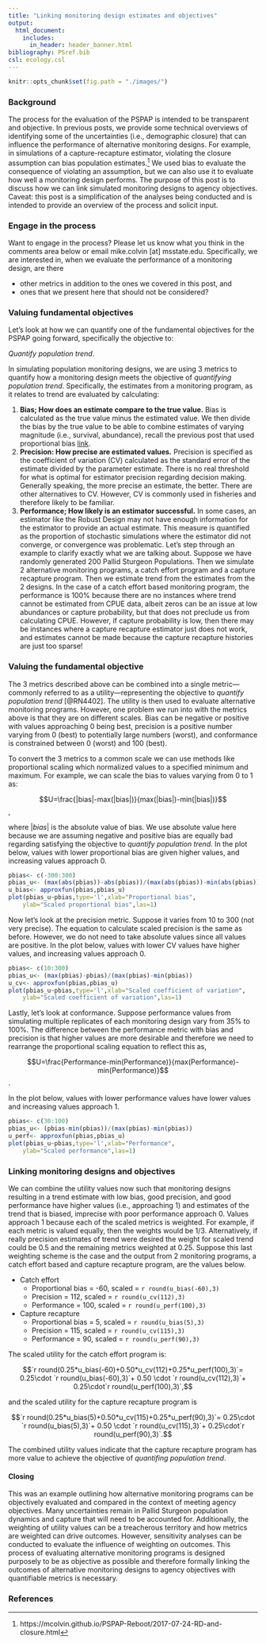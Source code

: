 ```yaml
---
title: "Linking monitoring design estimates and objectives"
output: 
  html_document:
    includes:
      in_header: header_banner.html 
bibliography: PSref.bib
csl: ecology.csl  
---
```

<!---
rmarkdown::render_site("2017-08-16-valuing-objectives.Rmd")# build website
--->

```r
knitr::opts_chunk$set(fig.path = "./images/")
```

### Background

The process for the evaluation of the PSPAP is intended to be 
transparent and objective. In previous posts, we provide some technical 
overviews of identifying some of the uncertainties (i.e., demographic 
closure) that can influence the performance of alternative monitoring 
designs. For example, in simulations of a capture-recapture estimator, 
violating the closure assumption can bias population estimates.^[https://mcolvin.github.io/PSPAP-Reboot/2017-07-24-RD-and-closure.html] We 
used bias to evaluate the consequence of violating an assumption, but we 
can also use it to evaluate how well a monitoring design performs. The 
purpose of this post is to discuss how we can link simulated monitoring 
designs to agency objectives. Caveat: this post is a simplification of 
the analyses being conducted and is intended to provide an overview of 
the process and solicit input. 



### Engage in the process
 Want to engage in the process? Please let us know what you think in the 
comments area below or email mike.colvin [at] msstate.edu. 
Specifically, we are interested in, when we evaluate the performance of a 
monitoring design, are there 


* other metrics in addition to the ones we covered in this post, and  
* ones that we present here that should not be considered?


### Valuing fundamental objectives

Let's look at how we can quantify one of the fundamental objectives
for the PSPAP going forward, specifically the objective to:

_Quantify population trend_.

In simulating population monitoring designs, we are using 3
metrics to quantify how a monitoring design meets the objective of _quantifying
population trend_. Specifically, the 
estimates from a monitoring program, as it relates to trend are evaluated 
by calculating:  

1. **Bias; How does an estimate compare to the true value.** Bias is 
calculated as the true value minus the estimated value. We then divide 
the bias by the true value to be able to combine estimates of varying 
magnitude (i.e., survival, abundance), recall the previous post that 
used proportional bias [link](2017-07-24-RD-and-closure.html). 
2. **Precision: How precise are estimated values.** Precision is 
specified as the coefficient of variation (CV) calculated as the 
standard error of the estimate divided by the parameter estimate. There 
is no real threshold for what is optimal for estimator precision 
regarding decision making. Generally speaking, the more precise an 
estimate, the better. There are other alternatives to CV. However, CV is 
commonly used in fisheries and therefore likely to be familiar. 
3. **Performance; How likely is an estimator successful.** In some 
cases, an estimator like the Robust Design may not have enough 
information for the estimator to provide an actual estimate. This 
measure is quantified as the proportion of stochastic simulations where 
the estimator did not converge, or convergence was problematic. Let's 
step through an example to clarify exactly what we are talking about. 
Suppose we have randomly generated 200 Pallid Sturgeon Populations. Then 
we simulate 2 alternative monitoring programs, a catch effort program 
and a capture recapture program. Then we estimate trend from the 
estimates from the 2 designs. In the case of a catch effort based 
monitoring program, the performance is 100% because there are no 
instances where trend cannot be estimated from CPUE data, albeit zeros 
can be an issue at low abundances or capture probability, but that does 
not preclude us from calculating CPUE. However, if capture probability 
is low, then there may be instances where a capture recapture estimator 
just does not work, and estimates cannot be made because the capture 
recapture histories are just too sparse! 


### Valuing the fundamental objective

The 3 metrics described above can be combined into a single 
metric---commonly referred to as a utility---representing the objective 
to _quantify population trend_ [@RN4402]. The utility is then used to 
evaluate alternative monitoring programs. However, one problem we run 
into with the metrics above is that they are on different scales. Bias 
can be negative or positive with values approaching 0 being best, 
precision is a positive number varying from 0 (best) to potentially 
large numbers (worst), and conformance is constrained between 0 (worst) 
and 100 (best). 


To convert the 3 metrics to a common scale we can use methods like proportional scaling
which normalized values to a specified minimum and maximum. For example, we can scale
the bias to values varying from 0 to 1 as:

$$U=\frac{|bias|-max(|bias|)}{max(|bias|)-min(|bias|)}$$,

where $|bias|$ is the absolute value of bias. We use absolute value here 
because we are assuming negative and positive bias are equally bad 
regarding satisfying the objective to _quantify population trend_. In 
the plot below, values with lower proportional bias are given higher 
values, and increasing values approach 0. 



```r
pbias<- c(-300:300)
pbias_u<- (max(abs(pbias))-abs(pbias))/(max(abs(pbias))-min(abs(pbias)))
u_bias<- approxfun(pbias,pbias_u)
plot(pbias_u~pbias,type='l',xlab="Proportional bias",
    ylab="Scaled proportional bias",las=1)
```

 

Now let's look at the precision metric. Suppose it varies from 10 to 300 
(not very precise). The equation to calculate scaled precision is the 
same as before. However, we do not need to take absolute values since 
all values are positive. In the plot below, values with lower CV values 
have higher values, and increasing values approach 0. 



```r
pbias<- c(10:300)
pbias_u<- (max(pbias)-pbias)/(max(pbias)-min(pbias))
u_cv<- approxfun(pbias,pbias_u)
plot(pbias_u~pbias,type='l',xlab="Scaled coefficient of variation",
    ylab="Scaled coefficient of variation",las=1)
```


Lastly, let's look at conformance. Suppose performance values from simulating
multiple replicates of each monitoring design vary from 35% to 100%. The difference
between the performance metric with bias and precision is that higher values are more
desirable and therefore we need to rearrange the proportional scaling equation to reflect
this as, 

$$U=\frac{Performance-min(Performance)}{max(Performance)-min(Performance)}$$.

In the plot below, values with lower performance values have lower 
values and increasing values approach 1. 


```r
pbias<- c(30:100)
pbias_u<- (pbias-min(pbias))/(max(pbias)-min(pbias))
u_perf<- approxfun(pbias,pbias_u)
plot(pbias_u~pbias,type='l',xlab="Performance",
    ylab="Scaled performance",las=1)
```

### Linking monitoring designs and objectives

We can combine the utility values now such that monitoring designs 
resulting in a trend estimate with low bias, good precision, and good 
performance have higher values (i.e., approaching 1) and estimates of 
the trend that is biased, imprecise with poor performance approach 0. 
Values approach 1 because each of the scaled metrics is weighted. For 
example, if each metric is valued equally, then the weights would be 
1/3. Alternatively, if really precision estimates of trend were desired 
the weight for scaled trend could be 0.5 and the remaining metrics 
weighted at 0.25. Suppose this last weighting scheme is the case and the 
output from 2 monitoring programs, a catch effort based and capture 
recapture program, are the values below. 


* Catch effort
    * Proportional bias = -60, scaled = `r round(u_bias(-60),3)`
    * Precision = 112, scaled = `r round(u_cv(112),3)`
    * Performance = 100, scaled = `r round(u_perf(100),3)`
* Capture recapture
    * Proportional bias = 5, scaled = `r round(u_bias(5),3)`
    * Precision = 115, scaled = `r round(u_cv(115),3)`
    * Performance = 90, scaled = `r round(u_perf(90),3)`

The scaled utility for the catch effort program is:


$$`r round(0.25*u_bias(-60)+0.50*u_cv(112)+0.25*u_perf(100),3)`= 
0.25\cdot `r round(u_bias(-60),3)`+
0.50 \cdot `r round(u_cv(112),3)`+
0.25\cdot`r round(u_perf(100),3)`,$$

and the scaled utility for the capture recapture program is 

$$`r round(0.25*u_bias(5)+0.50*u_cv(115)+0.25*u_perf(90),3)`= 
0.25\cdot `r round(u_bias(5),3)`+
0.50 \cdot `r round(u_cv(115),3)`+
0.25\cdot`r round(u_perf(90),3)`.$$

The combined utility values indicate that the capture recapture program has more
value to achieve the objective of _quantifing population trend_. 



#### Closing

This was an example outlining how alternative monitoring programs can be 
objectively evaluated and compared in the context of meeting agency 
objectives. Many uncertainties remain in Pallid Sturgeon population 
dynamics and capture that will need to be accounted for. Additionally, 
the weighting of utility values can be a treacherous territory and how 
metrics are weighted can drive outcomes. However, sensitivity analyses 
can be conducted to evaluate the influence of weighting on outcomes. 
This process of evaluating alternative monitoring programs is designed 
purposely to be as objective as possible and therefore formally linking 
the outcomes of alternative monitoring designs to agency objectives with 
quantifiable metrics is necessary. 


### References

